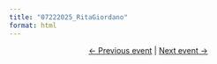 ```yaml
---
title: "07222025_RitaGiordano"
format: html
---
```




<center>[← Previous event](/talks/2025/meetup/07032025_RamiKrispin.qmd) | [Next event →](/talks/2025/meetup/.qmd)</center>